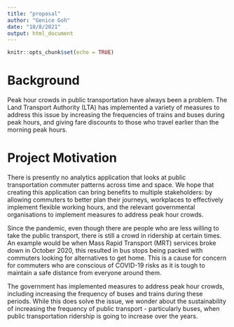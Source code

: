 ```yaml
---
title: "proposal"
author: "Genice Goh"
date: "10/8/2021"
output: html_document
---
```


```r
knitr::opts_chunk$set(echo = TRUE)
```

# Background

Peak hour crowds in public transportation have always been a problem. The Land Transport Authority (LTA) has implemented a variety of measures to address this issue by increasing the frequencies of trains and buses during peak hours, and giving fare discounts to those who travel earlier than the morning peak hours.

# Project Motivation 

There is presently no analytics application that looks at public transportation commuter patterns across time and space. We hope that creating this application can bring benefits to multiple stakeholders: by allowing commuters to better plan their journeys, workplaces to effectively implement flexible working hours, and the relevant governmental organisations to implement measures to address peak hour crowds.

Since the pandemic, even though there are people who are less willing to take the public transport, there is still a crowd in ridership at certain times. An example would be when Mass Rapid Transport (MRT) services broke down in October 2020, this resulted in bus stops being packed with commuters looking for alternatives to get home. This is a cause for concern for commuters who are conscious of COVID-19 risks as it is tough to maintain a safe distance from everyone around them.

The government has implemented measures to address peak hour crowds, including increasing the frequency of buses and trains during these periods. While this does solve the issue, we wonder about the sustainability of increasing the frequency of public transport - particularly buses, when public transportation ridership is going to increase over the years.
